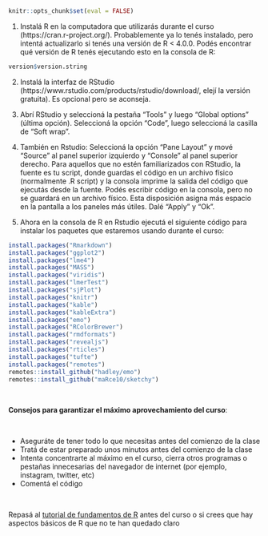 &nbsp; 

```r

knitr::opts_chunk$set(eval = FALSE)

```

1) Instalá R en la computadora que utilizarás durante el curso (https://cran.r-project.org/). Probablemente ya lo tenés instalado, pero intentá actualizarlo si tenés una versión de R < 4.0.0. Podés encontrar qué versión de R tenés ejecutando esto en la consola de R:

```r

version$version.string

```

2) Instalá la interfaz de RStudio (https://www.rstudio.com/products/rstudio/download/, elejí la versión gratuita). Es opcional pero se aconseja.

3) Abrí RStudio y seleccioná la pestaña "Tools" y luego "Global options" (última opción). Seleccioná la opción "Code", luego seleccioná la casilla de "Soft wrap".

4) También en Rstudio: Seleccioná la opción "Pane Layout" y mové "Source" al panel superior izquierdo y "Console" al panel superior derecho. Para aquellos que no estén familiarizados con RStudio, la fuente es tu script, donde guardas el código en un archivo físico (normalmente .R script) y la consola imprime la salida del código que ejecutás desde la fuente. Podés escribir código en la consola, pero no se guardará en un archivo físico. Esta disposición asigna más espacio en la pantalla a los paneles más útiles. Dalé "Apply" y "Ok".

5) Ahora en la consola de R en Rstudio ejecutá el siguiente código para instalar los paquetes que estaremos usando durante el curso:

```r

install.packages("Rmarkdown") 
install.packages("ggplot2") 
install.packages("lme4")
install.packages("MASS")
install.packages("viridis")
install.packages("lmerTest")
install.packages("sjPlot")
install.packages("knitr")
install.packages("kable")
install.packages("kableExtra")
install.packages("emo")
install.packages("RColorBrewer")
install.packages("rmdformats")
install.packages("revealjs")
install.packages("rticles")
install.packages("tufte")
install.packages("remotes")
remotes::install_github("hadley/emo")
remotes::install_github("maRce10/sketchy")

```


&nbsp; 

<div class="alert alert-warning">


**Consejos para garantizar el máximo aprovechamiento del curso**:

&nbsp; 

  - Aseguráte de tener todo lo que necesitas antes del comienzo de la clase
  - Tratá de estar preparado unos minutos antes del comienzo de la clase
  - Intenta concentrarte al máximo en el curso, cierra otros programas o pestañas innecesarias del navegador de internet (por ejemplo, instagram, twitter, etc)
  - Comentá el código


</div>


&nbsp; 

Repasá al [tutorial de fundamentos de R]() antes del curso o si crees que hay aspectos básicos de R que no te han quedado claro


